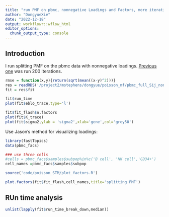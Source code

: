 ```yaml
---
title: "run PMF on pbmc, nonnegative Loadings and Factors, more iterations"
author: "DongyueXie"
date: "2022-12-18"
output: workflowr::wflow_html
editor_options:
  chunk_output_type: console
---
```


## Introduction

I run splitting PMF on the pbmc data with nonnegative loadings. [Previous one](run_PMF_on_pbmc_nonnegativeLF.html) was run 200 iterations.

```r
rmse = function(x,y){return(sqrt(mean((x-y)^2)))}
res = readRDS('/project2/mstephens/dongyue/poisson_mf/pbmc_full_Sij_nonnegativeLF.rds')
fit = res$fit
```

```r
fit$run_time
plot(fit$eblo_trace,type='l')
```


```r
fit$fit_flash$n.factors
plot(fit$K_trace)
plot(fit$sigma2,ylab = 'sigma2',xlab='gene',col='grey50')
```

Use Jason's method for visualizing loadings:

```r
library(fastTopics)
data(pbmc_facs)

### use three cells
#cells = pbmc_facs$samples$subpop%in%c('B cell', 'NK cell','CD34+')
cell_names =pbmc_facs$samples$subpop
```

```r
source('code/poisson_STM/plot_factors.R')
```

```r
plot.factors(fit$fit_flash,cell_names,title='splitting PMF')
```

## RUn time analysis

```r
unlist(lapply(fit$run_time_break_down,median))
```

